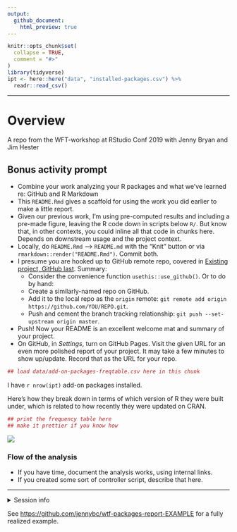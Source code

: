 ```yaml
---
output:
  github_document:
    html_preview: true
---
```


<!-- README.md is generated from README.Rmd. Please edit that file -->


```r
knitr::opts_chunk$set(
  collapse = TRUE,
  comment = "#>"
)
library(tidyverse)
ipt <- here::here("data", "installed-packages.csv") %>%
  readr::read_csv()
```

---------

# Overview
A repo from the WFT-workshop at RStudio Conf 2019 with Jenny Bryan and Jim Hester

## Bonus activity prompt

* Combine your work analyzing your R packages and what we've learned re: GitHub
  and R Markdown
* This `README.Rmd` gives a scaffold for using the work you did earlier to 
  make a little report.
* Given our previous work, I'm using pre-computed results and including a 
  pre-made figure, leaving the R code down in scripts below `R/`. But know
  that, in other contexts, you could inline all that code in chunks here.
  Depends on downstream usage and the project context.
* Locally, do `README.Rmd` --> `README.md` with the "Knit" button or 
  via `rmarkdown::render("README.Rmd")`. Commit both.
* I presume you are hooked up to GitHub remote repo, covered in
  [Existing project, GitHub last](https://happygitwithr.com/existing-github-last.html).
  Summary:
  + Consider the convenience function `usethis::use_github()`. Or to do by hand:
  + Create a similarly-named repo on GitHub.
  + Add it to the local repo as the `origin` remote: `git remote add origin
    https://github.com/YOU/REPO.git`.
  + Push and cement the branch tracking relationship:
    `git push --set-upstream origin master`.
* Push! Now your  README   is an excellent welcome mat and summary of
  your project.
* On GitHub, in *Settings*, turn on GitHub Pages. Visit the given
  URL for an even more polished report of your project. It may take a
  few minutes to show up/update. Record that as the URL for your repo.


```r
## load data/add-on-packages-freqtable.csv here in this chunk
```

I have `r nrow(ipt)` add-on packages installed.

Here's how they break down in terms of which version of R they were built under, which is related to how recently they were updated on CRAN.

```r
## print the frequency table here
## make it prettier if you know how
```

![](figs/built-barchart.png)

### Flow of the analysis

* If you have time, document the analysis works, using internal links.
* If you created some sort of controller script, describe that here.



-----

<details>

<summary>Session info</summary>
```r
devtools::session_info()
```

</details>

See <https://github.com/jennybc/wtf-packages-report-EXAMPLE> for a fully realized example.

